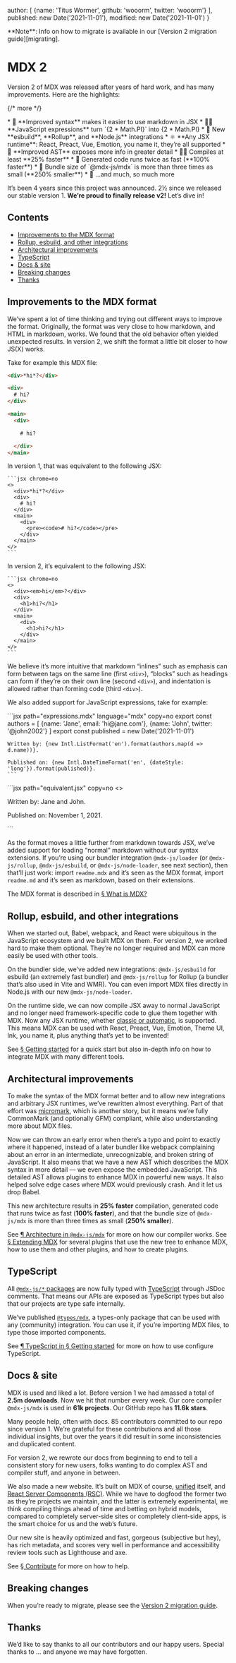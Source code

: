   author: [
    {name: 'Titus Wormer', github: 'wooorm', twitter: 'wooorm'}
  ],
  published: new Date('2021-11-01'),
  modified: new Date('2021-11-01')
}

<Note type="info">
  **Note**: Info on how to migrate is available in our
  [Version 2 migration guide][migrating].
</Note>

# MDX 2

Version 2 of MDX was released after years of hard work, and has many
improvements.
Here are the highlights:

{/* more */}

<div className="emoji-list">
  *   📝 **Improved syntax** makes it easier to use markdown in JSX
  *   🧑‍💻 **JavaScript expressions** turn `{2 * Math.PI}` into {2 * Math.PI}
  *   🔌 New **esbuild**, **Rollup**, and **Node.js** integrations
  *   ⚛️ **Any JSX runtime**: React, Preact, Vue, Emotion, you name it, they’re
      all supported
  *   🌳 **Improved AST** exposes more info in greater detail
  *   🏃‍♀️ Compiles at least **25% faster**
  *   🚴 Generated code runs twice as fast (**100% faster**)
  *   🚄 Bundle size of `@mdx-js/mdx` is more than three times as small
      (**250% smaller**)
  *   🧵 …and much, so much more
</div>

It’s been 4 years since this project was announced.
2½ since we released our stable version 1.
**We’re proud to finally release v2!**
Let’s dive in!

## Contents

*   [Improvements to the MDX format](#improvements-to-the-mdx-format)
*   [Rollup, esbuild, and other integrations](#rollup-esbuild-and-other-integrations)
*   [Architectural improvements](#architectural-improvements)
*   [TypeScript](#typescript)
*   [Docs & site](#docs--site)
*   [Breaking changes](#breaking-changes)
*   [Thanks](#thanks)

## Improvements to the MDX format

We’ve spent a lot of time thinking and trying out different ways to improve the
format.
Originally, the format was very close to how markdown, and HTML in markdown,
works.
We found that the old behavior often yielded unexpected results.
In version 2, we shift the format a little bit closer to how JS(X) works.

Take for example this MDX file:

```html chrome=no
<div>*hi*?</div>

<div>
  # hi?
</div>

<main>
  <div>

    # hi?

  </div>
</main>
```

<div className="big-columns">
  <div>
    In version 1, that was equivalent to the following JSX:

    ```jsx chrome=no
    <>
      <div>*hi*?</div>
      <div>
        # hi?
      </div>
      <main>
        <div>
          <pre><code># hi?</code></pre>
        </div>
      </main>
    </>
    ```
  </div>

  <div>
    In version 2, it’s equivalent to the following JSX:

    ```jsx chrome=no
    <>
      <div><em>hi</em>?</div>
      <div>
        <h1>hi?</h1>
      </div>
      <main>
        <div>
          <h1>hi?</h1>
        </div>
      </main>
    </>
    ```
  </div>
</div>

We believe it’s more intuitive that markdown “inlines” such as emphasis can form
between tags on the same line (first `<div>`), “blocks” such as headings can
form if they’re on their own line (second `<div>`), and indentation is allowed
rather than forming code (third `<div>`).

We also added support for JavaScript expressions, take for example:

<div className="big-columns">
  <div>
    ```jsx path="expressions.mdx" language="mdx" copy=no
    export const authors = [
      {name: 'Jane', email: 'hi@jane.com'},
      {name: 'John', twitter: '@john2002'}
    ]
    export const published = new Date('2021-11-01')

    Written by: {new Intl.ListFormat('en').format(authors.map(d => d.name))}.

    Published on: {new Intl.DateTimeFormat('en', {dateStyle: 'long'}).format(published)}.
    ```
  </div>

  <div>
    ```jsx path="equivalent.jsx" copy=no
    <>
      <p>Written by: Jane and John.</p>
      <p>Published on: November 1, 2021.</p>
    </>
    ```
  </div>
</div>

As the format moves a little further from markdown towards JSX, we’ve added
support for loading “normal” markdown without our syntax extensions.
If you’re using our bundler integration `@mdx-js/loader` (or `@mdx-js/rollup`,
`@mdx-js/esbuild`, or `@mdx-js/node-loader`, see next section), then that’ll
just work: import `readme.mdx` and it’s seen as the MDX format, import
`readme.md` and it’s seen as markdown, based on their extensions.

The MDX format is described in [§ What is MDX?][what]

## Rollup, esbuild, and other integrations

When we started out, Babel, webpack, and React were ubiquitous in the JavaScript
ecosystem and we built MDX on them.
For version 2, we worked hard to make them optional.
They’re no longer required and MDX can more easily be used with other tools.

On the bundler side, we’ve added new integrations: `@mdx-js/esbuild` for
esbuild (an extremely fast bundler) and `@mdx-js/rollup` for Rollup (a bundler
that’s also used in Vite and WMR).
You can even import MDX files directly in Node.js with our new
`@mdx-js/node-loader`.

On the runtime side, we can now compile JSX away to normal JavaScript and
no longer need framework-specific code to glue them together with MDX.
Now any JSX runtime, whether [classic or automatic][jsx-runtime], is supported.
This means MDX can be used with React, Preact, Vue, Emotion, Theme UI, Ink, you
name it, plus anything that’s yet to be invented!

See [§ Getting started][getting-started] for a quick start but also in-depth
info on how to integrate MDX with many different tools.

## Architectural improvements

To make the syntax of the MDX format better and to allow new integrations and
arbitrary JSX runtimes, we’ve rewritten almost everything.
Part of that effort was [micromark][], which is another story, but it means
we’re fully CommonMark (and optionally GFM) compliant, while also understanding
more about MDX files.

Now we can throw an early error when there’s a typo and point to exactly where
it happened, instead of a later bundler like webpack complaining about an error
in an intermediate, unrecognizable, and broken string of JavaScript.
It also means that we have a new AST which describes the MDX syntax in more
detail — we even expose the embedded JavaScript.
This detailed AST allows plugins to enhance MDX in powerful new ways.
It also helped solve edge cases where MDX would previously crash.
And it let us drop Babel.

This new architecture results in **25% faster** compilation, generated code
that runs twice as fast (**100% faster**), and that the bundle size of
`@mdx-js/mdx` is more than three times as small (**250% smaller**).

See [¶ Architecture in `@mdx-js/mdx`][architecture] for more on how our compiler
works.
See [§ Extending MDX][extending] for several plugins that use the new tree to
enhance MDX, how to use them and other plugins, and how to create plugins.

## TypeScript

All [`@mdx-js/*` packages][packages] are now fully typed with [TypeScript][]
through JSDoc comments.
That means our APIs are exposed as TypeScript types but also that our projects
are type safe internally.

We’ve published [`@types/mdx`][types-mdx], a types-only package that can be used
with any (community) integration.
You can use it, if you’re importing MDX files, to type those imported
components.

See [¶ TypeScript in § Getting started][ts] for more on how to use configure
TypeScript.

## Docs & site

MDX is used and liked a lot.
Before version 1 we had amassed a total of **2.5m downloads**.
Now we hit that number every week.
Our core compiler `@mdx-js/mdx` is used in **61k projects**.
Our GitHub repo has **11.6k stars**.

Many people help, often with docs.
85 contributors committed to our repo since version 1.
We’re grateful for these contributions and all those individual insights,
but over the years it did result in some inconsistencies and duplicated content.

For version 2, we rewrote our docs from beginning to end to tell a consistent
story for new users, folks wanting to do complex AST and compiler stuff, and
anyone in between.

We also made a new website.
It’s built on MDX of course, [unified][] itself, and [React Server Components
(RSC)][rsc].
While we have to dogfood the former two as they’re projects we maintain, and the
latter is extremely experimental, we think compiling things ahead of time and
betting on hybrid models, compared to completely server-side sites or completely
client-side apps, is the smart choice for us and the web’s future.

Our new site is heavily optimized and fast, gorgeous (subjective but hey), has
rich metadata, and scores very well in performance and accessibility review
tools such as Lighthouse and axe.

See [§ Contribute][contribute] for more on how to help.

## Breaking changes

When you’re ready to migrate, please see the
[Version 2 migration guide][migrating].

## Thanks

We’d like to say thanks to all our contributors and our happy users.
Special thanks to
...
and anyone we may have forgotten.

[what]: /docs/what-is-mdx/

[getting-started]: /docs/getting-started/

[extending]: /docs/extending-mdx/

[architecture]: /packages/mdx/#architecture

[jsx-runtime]: https://reactjs.org/blog/2020/09/22/introducing-the-new-jsx-transform.html

[micromark]: https://github.com/micromark/micromark

[typescript]: https://www.typescriptlang.org

[ts]: /docs/getting-started/#types

[migrating]: /migrating/v2/

[unified]: https://unifiedjs.com

[rsc]: https://reactjs.org/blog/2020/12/21/data-fetching-with-react-server-components.html

[packages]: /packages/

[types-mdx]: https://github.com/DefinitelyTyped/DefinitelyTyped/tree/HEAD/types/mdx

[contribute]: /community/contribute/
